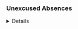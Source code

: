 ### Unexcused Absences

<details>**Unexcused Absences:** If an attendance/interaction policy is not stated in the course syllabus or the policy does not include a penalty to the student, the instructor cannot penalize a student for any unexcused absences. (*SR 5.2.5.2.3.3*)</details>
